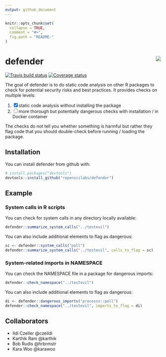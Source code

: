 ```yaml
---
output: github_document
---
```


<!-- README.md is generated from README.Rmd. Please edit that file -->

```r
knitr::opts_chunk$set(
  collapse = TRUE,
  comment = "#>",
  fig.path = "README-"
)
```

# defender <img src="man/figures/logo.png" align="right"/>


[![Travis build status](https://travis-ci.org/ropenscilabs/defender.svg?branch=master)](https://travis-ci.org/ropenscilabs/defender)
[![Coverage status](https://img.shields.io/codecov/c/github/ropenscilabs/defender/master.svg)](https://codecov.io/github/ropenscilabs/defender?branch=master)

The goal of defender is to do static code analysis on other R packages to check for potential security risks and best practices. It provides checks on multiple levels:

1. [x] static code analysis without installing the package
2. [ ] more thorough but potentially dangerous checks with installation / in Docker container

The checks do not tell you whether something is harmful but rather they flag code that you should double-check before running / loading the package.

## Installation

You can install defender from github with:

```r
# install.packages("devtools")
devtools::install_github("ropenscilabs/defender")
```

## Example

### System calls in R scripts

You can check for system calls in any directory locally available:

```r
defender::summarize_system_calls("../testevil")
```

You can also include additional elements to flag as dangerous:

```r
sc <- defender::system_calls("poll")
defender::summarize_system_calls("../testevil", calls_to_flag = sc)
```

### System-related imports in NAMESPACE

You can check the NAMESPACE file in a package for dangerous imports:

```r
defender::check_namespace("../testevil")
```
You can also include additional elements to flag as dangerous:

```r
di <- defender::dangerous_imports("processx::poll")
defender::check_namespace("../testevil", imports_to_flag = di)
```

## Collaborators

- Ildi Czeller @czeildi
- Karthik Ram @karthik
- Bob Rudis @hrbrmstr
- Kara Woo @karawoo
